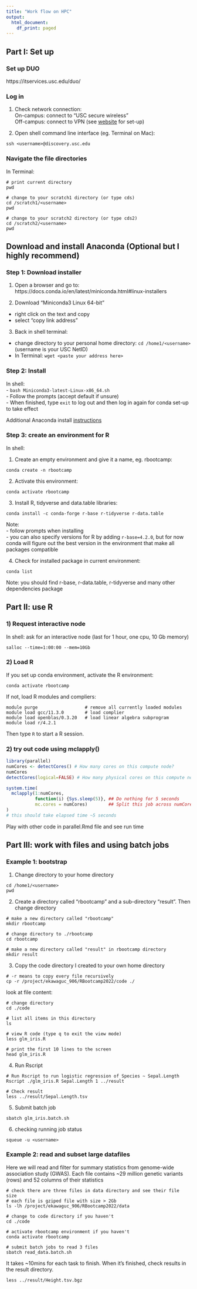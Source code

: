 ```yaml
---
title: "Work flow on HPC"
output:
  html_document:
    df_print: paged
---
```


## Part I: Set up

### Set up DUO

https://itservices.usc.edu/duo/


### Log in

1. Check network connection:  
On-campus: connect to "USC secure wireless"  
Off-campus: connect to VPN (see [website](https://itservices.usc.edu/vpn/) for set-up)

2. Open shell command line interface (eg. Terminal on Mac):  

```shell
ssh <username>@discovery.usc.edu
```

### Navigate the file directories

In Terminal:
```shell
# print current directory
pwd

# change to your scratch1 directory (or type cds)
cd /scratch1/<username>
pwd 

# change to your scratch2 directory (or type cds2)
cd /scratch2/<username>
pwd 
```


## Download and install Anaconda (Optional but I highly recommend)

### Step 1: Download installer
1. Open a browser and go to: https://docs.conda.io/en/latest/miniconda.html#linux-installers

2. Download "Miniconda3 Linux 64-bit"
- right click on the text and copy
- select "copy link address"

3. Back in shell terminal:
- change directory to your personal home directory: `cd /home1/<username>` (username is your USC NetID)
- In Terminal: `wget <paste your address here>`

### Step 2: Install

In shell:  
- `bash Miniconda3-latest-Linux-x86_64.sh`  
- Follow the prompts (accept default if unsure)  
- When finished, type `exit` to log out and then log in again for conda set-up to take effect

Additional Anaconda install [instructions](https://conda.io/projects/conda/en/latest/user-guide/install/linux.html)

### Step 3: create an environment for R

In shell:  

1. Create an empty environment and give it a name, eg. rbootcamp:
```shell
conda create -n rbootcamp
```

2. Activate this environment:
```shell
conda activate rbootcamp
```

3. Install R, tidyverse and data.table libraries: 
```shell
conda install -c conda-forge r-base r-tidyverse r-data.table 
```

Note:  
- follow prompts when installing  
- you can also specify versions for R by adding `r-base=4.2.0`, but for now conda will figure out the best version in the environment that make all packages compatible

4. Check for installed package in current environment:
```shell
conda list
```

Note: you should find r-base, r-data.table, r-tidyverse and many other dependencies package

## Part II: use R

### 1) Request interactive node

In shell: ask for an interactive node (last for 1 hour, one cpu, 10 Gb memory)
```shell
salloc --time=1:00:00 --mem=10Gb
```

### 2) Load R

If you set up conda environment, activate the R environment:
```shell
conda activate rbootcamp
```

If not, load R modules and compliers:
```shell
module purge                  # remove all currently loaded modules 
module load gcc/11.3.0        # load complier
module load openblas/0.3.20   # load linear algebra subprogram
module load r/4.2.1
```

Then type `R` to start a R session.

### 2) try out code using mclapply()

```r
library(parallel)
numCores <- detectCores() # How many cores on this compute node?
numCores
detectCores(logical=FALSE) # How many physical cores on this compute node?

system.time(
  mclapply(1:numCores, 
           function(i) {Sys.sleep(5)}, ## Do nothing for 5 seconds
           mc.cores = numCores)        ## Split this job across numCores cores
)
# this should take elapsed time ~5 seconds
```

Play with other code in parallel.Rmd file and see run time

## Part III: work with files and using batch jobs

### Example 1: bootstrap

1. Change directory to your home directory
```shell
cd /home1/<username>
pwd
```

2. Create a directory called "rbootcamp" and a sub-directory "result". Then change directory
```shell
# make a new directory called "rbootcamp"
mkdir rbootcamp

# change directory to ./rbootcamp
cd rbootcamp

# make a new directory called "result" in rbootcamp directory
mkdir result 
```

3. Copy the code directory I created to your own home directory
```shell
# -r means to copy every file recursively
cp -r /project/ekawaguc_906/RBootcamp2022/code ./
```

look at file content:
```shell
# change directory
cd ./code

# list all items in this directory
ls

# view R code (type q to exit the view mode)
less glm_iris.R

# print the first 10 lines to the screen
head glm_iris.R
```

4. Run Rscript
```shell
# Run Rscript to run logistic regression of Species ~ Sepal.Length
Rscript ./glm_iris.R Sepal.Length 1 ../result

# Check result
less ../result/Sepal.Length.tsv
```

5. Submit batch job
```shell
sbatch glm_iris.batch.sh
```

6. checking running job status
```shell
squeue -u <username>
```

### Example 2: read and subset large datafiles

Here we will read and filter for summary statistics from genome-wide association study (GWAS). Each file contains ~29 million genetic variants (rows) and 52 columns of their statistics

```shell
# check there are three files in data directory and see their file size 
# each file is gziped file with size > 2Gb
ls -lh /project/ekawaguc_906/RBootcamp2022/data

# change to code directory if you haven't
cd ./code 

# activate rbootcamp environment if you haven't
conda activate rbootcamp 

# submit batch jobs to read 3 files
sbatch read_data.batch.sh
```

It takes ~10mins for each task to finish. When it's finished, check results in the result directory.
```shell
less ../result/Height.tsv.bgz
```
